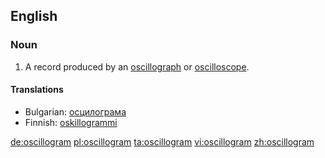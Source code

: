 ==English==

===Noun===
{{en-noun}}

# A record produced by an [[oscillograph]] or [[oscilloscope]].

====Translations====
{{trans-top|produced by oscillograph}}
*Bulgarian: [[осцилограма]] {{f}}
*Finnish: [[oskillogrammi]]
{{trans-mid}}
{{trans-bottom}}

[[de:oscillogram]]
[[pl:oscillogram]]
[[ta:oscillogram]]
[[vi:oscillogram]]
[[zh:oscillogram]]